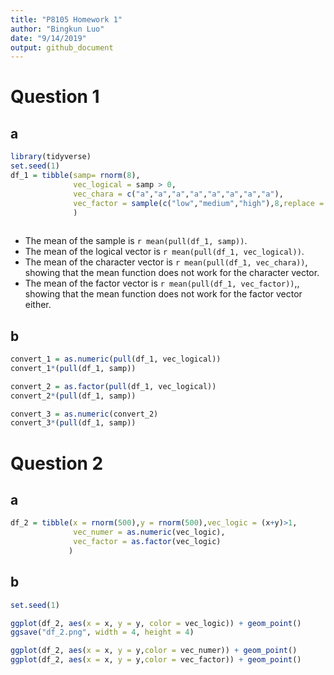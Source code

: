 ```yaml
---
title: "P8105 Homework 1"
author: "Bingkun Luo"
date: "9/14/2019"
output: github_document
---
```

# Question 1
## a
```r
library(tidyverse)
set.seed(1)
df_1 = tibble(samp= rnorm(8),
              vec_logical = samp > 0,
              vec_chara = c("a","a","a","a","a","a","a","a"),
              vec_factor = sample(c("low","medium","high"),8,replace = TRUE)
              )
           
```
* The mean of the sample is `r mean(pull(df_1, samp))`.
* The mean of the logical vector is `r mean(pull(df_1, vec_logical))`.
* The mean of the character vector is `r mean(pull(df_1, vec_chara))`, showing that the mean function does not work for the character vector.
* The mean of the factor vector is `r mean(pull(df_1, vec_factor))`,, showing that the mean function does not work for the factor vector either.

## b
```r
convert_1 = as.numeric(pull(df_1, vec_logical))
convert_1*(pull(df_1, samp))

convert_2 = as.factor(pull(df_1, vec_logical))
convert_2*(pull(df_1, samp))

convert_3 = as.numeric(convert_2)
convert_3*(pull(df_1, samp))
```

# Question 2
## a
```r
df_2 = tibble(x = rnorm(500),y = rnorm(500),vec_logic = (x+y)>1,
              vec_numer = as.numeric(vec_logic),
              vec_factor = as.factor(vec_logic)
             )
```

## b
```r
set.seed(1)

ggplot(df_2, aes(x = x, y = y, color = vec_logic)) + geom_point()
ggsave("df_2.png", width = 4, height = 4)
```


```r
ggplot(df_2, aes(x = x, y = y,color = vec_numer)) + geom_point()
ggplot(df_2, aes(x = x, y = y,color = vec_factor)) + geom_point()
```

